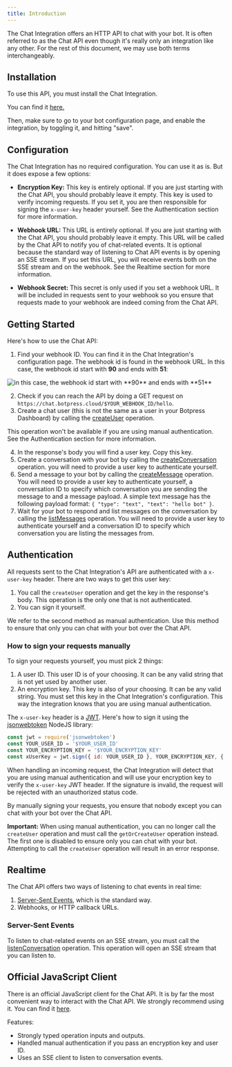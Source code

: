 ```yaml
---
title: Introduction
---
```

The Chat Integration offers an HTTP API to chat with your bot. It is often referred to as the Chat API even though it's really only an integration like any other. For the rest of this document, we may use both terms interchangeably.

## Installation

To use this API, you must install the Chat Integration.

You can find it [here.](https://app.botpress.cloud/hub/integrations/intver_01JN74V90FDTNKWESAWBVGP7EX)

Then, make sure to go to your bot configuration page, and enable the integration, by toggling it, and hitting "save".

## Configuration

The Chat Integration has no required configuration. You can use it as is. But it does expose a few options:

* **Encryption Key:** This key is entirely optional. If you are just starting with the Chat API, you should probably leave it empty. This key is used to verify incoming requests. If you set it, you are then responsible for signing the `x-user-key` header yourself. See the Authentication section for more information.

* **Webhook URL:** This URL is entirely optional. If you are just starting with the Chat API, you should probably leave it empty. This URL will be called by the Chat API to notify you of chat-related events. It is optional because the standard way of listening to Chat API events is by opening an SSE stream. If you set this URL, you will receive events both on the SSE stream and on the webhook. See the Realtime section for more information.

* **Webhook Secret:** This secret is only used if you set a webhook URL. It will be included in requests sent to your webhook so you ensure that requests made to your webhook are indeed coming from the Chat API.

## Getting Started

Here's how to use the Chat API:

1. Find your webhook ID. You can find it in the Chat Integration's configuration page. The webhook id is found in the webhook URL. In this case, the webhook id start with **90** and ends with **51**:

<img alt="in this case, the webhook id start with **90** and ends with **51**" align="center" src="./webhook-id.png"></img>

2. Check if you can reach the API by doing a GET request on `https://chat.botpress.cloud/$YOUR_WEBHOOK_ID/hello`.
3. Create a chat user (this is not the same as a user in your Botpress Dashboard) by calling the [createUser](https://botpress.com/reference/createuser-1) operation.

This operation won't be available if you are using manual authentication. See the Authentication section for more information.

4. In the response's body you will find a user key. Copy this key.
5. Create a conversation with your bot by calling the [createConversation](https://botpress.com/reference/createconversation-1) operation. you will need to provide a user key to authenticate yourself.
6. Send a message to your bot by calling the [createMessage](https://botpress.com/reference/createmessage-1) operation. You will need to provide a user key to authenticate yourself, a conversation ID to specify which conversation you are sending the message to and a message payload. A simple text message has the following payload format: `{ "type": "text", "text": "hello bot" }`.
7. Wait for your bot to respond and list messages on the conversation by calling the [listMessages](https://botpress.com/reference/listmessages-1) operation. You will need to provide a user key to authenticate yourself and a conversation ID to specify which conversation you are listing the messages from.

## Authentication

All requests sent to the Chat Integration's API are authenticated with a `x-user-key` header. There are two ways to get this user key:

1. You call the `createUser` operation and get the key in the response's body. This operation is the only one that is not authenticated.
2. You can sign it yourself.

We refer to the second method as manual authentication. Use this method to ensure that only you can chat with your bot over the Chat API.

### How to sign your requests manually

To sign your requests yourself, you must pick 2 things:

1. A user ID. This user ID is of your choosing. It can be any valid string that is not yet used by another user.
2. An encryption key. This key is also of your choosing. It can be any valid string. You must set this key in the Chat Integration's configuration. This way the integration knows that you are using manual authentication.

The `x-user-key` header is a [JWT](https://en.wikipedia.org/wiki/JSON_Web_Token). Here's how to sign it using the [jsonwebtoken](https://www.npmjs.com/package/jsonwebtoken) NodeJS library:

```javascript
const jwt = require('jsonwebtoken')
const YOUR_USER_ID = '$YOUR_USER_ID'
const YOUR_ENCRYPTION_KEY = '$YOUR_ENCRYPTION_KEY'
const xUserKey = jwt.sign({ id: YOUR_USER_ID }, YOUR_ENCRYPTION_KEY, { algorithm: 'HS256' })
```

When handling an incoming request, the Chat Integration will detect that you are using manual authentication and will use your encryption key to verify the `x-user-key` JWT header. If the signature is invalid, the request will be rejected with an unauthorized status code.

By manually signing your requests, you ensure that nobody except you can chat with your bot over the Chat API.

**Important:** When using manual authentication, you can no longer call the `createUser` operation and must call the `getOrCreateUser` operation instead. The first one is disabled to ensure only you can chat with your bot. Attempting to call the `createUser` operation will result in an error response.

## Realtime

The Chat API offers two ways of listening to chat events in real time:

1. [Server-Sent Events](https://en.wikipedia.org/wiki/Server-sent_events), which is the standard way.
2. Webhooks, or HTTP callback URLs.

### Server-Sent Events

To listen to chat-related events on an SSE stream, you must call the [listenConversation](https://botpress.com/reference/listenconversation) operation. This operation will open an SSE stream that you can listen to.

## Official JavaScript Client

There is an official JavaScript client for the Chat API. It is by far the most convenient way to interact with the Chat API. We strongly recommend using it. You can find it [here](https://www.npmjs.com/package/@botpress/chat).

Features:

* Strongly typed operation inputs and outputs.
* Handled manual authentication if you pass an encryption key and user ID.
* Uses an SSE client to listen to conversation events.

